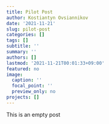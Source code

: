 ```yaml
---
title: Pilot Post
author: Kostiantyn Ovsiannikov
date: '2021-11-21'
slug: pilot-post
categories: []
tags: []
subtitle: ''
summary: ''
authors: []
lastmod: '2021-11-21T00:01:33+09:00'
featured: no
image:
  caption: ''
  focal_point: ''
  preview_only: no
projects: []
---
```


This is an empty post